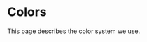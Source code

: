 
<Meta title="Core/Colors" />

# Colors

This page describes the color system we use.


<ColorPalette>
  <ColorItem
    title="Neutral"
    colors={{
      "neutral-0": "#E6E6E6",
      "neutral-1": "#CFCFCF",
      "neutral-2": "#B8B8B8",
      "neutral-3": "#A1A1A1",
      "neutral-4": "#8A8A8A",
      "neutral-5": "#737373",
      "neutral-6": "#5C5C5C",
      "neutral-7": "#454545",
      "neutral-8": "#2E2E2E",
      "neutral-9": "#171717",
    }}
  />
  <ColorItem
    title="Black"
    colors={{ black: '#000000' }}
  />
  <ColorItem
    title="White"
    colors={{ white: '#FFFFFF' }}
  />
</ColorPalette>

